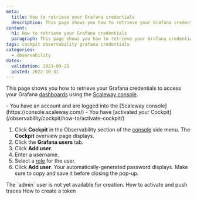 ```yaml
---
meta:
  title: How to retrieve your Grafana credentials
  description: This page shows you how to retrieve your Grafana credentials
content:
  h1: How to retrieve your Grafana credentials
  paragraph: This page shows you how to retrieve your Grafana credentials
tags: cockpit observability grafana credentials
categories:
  - observability
dates:
  validation: 2023-09-25
  posted: 2022-10-31
---
```


This page shows you how to retrieve your Grafana credentials to access your Grafana [dashboards](/observability/cockpit/concepts/#managed-dashboards/) using the [Scaleway console](https://console.scaleway.com/).

<Macro id="iam-requirements" />
 
<Message type="requirement">
  - You have an account and are logged into the [Scaleway console](https://console.scaleway.com/)
  - You have [activated your Cockpit](/observability/cockpit/how-to/activate-cockpit/)
</Message>



1. Click **Cockpit** in the Observability section of the [console](https://console.scaleway.com/) side menu. The **Cockpit** overview page displays.
2. Click the **Grafana users** tab.
3. Click **Add user**.
4. Enter a username.
5. Select a [role](/observability/cockpit/concepts/#grafana-users/) for the user.
6. Click **Add user**. Your automatically-generated password displays. Make sure to copy and save it before closing the pop-up.

<Message type="note">
 The `admin` user is not yet available for creation.
</Message>

<Navigation title="See also">
  <PreviousButton to="/observability/cockpit/how-to/activate-push-traces/">How to activate and push traces</PreviousButton>
  <NextButton to="/observability/cockpit/how-to/create-token/">How to create a token</NextButton>
</Navigation>
